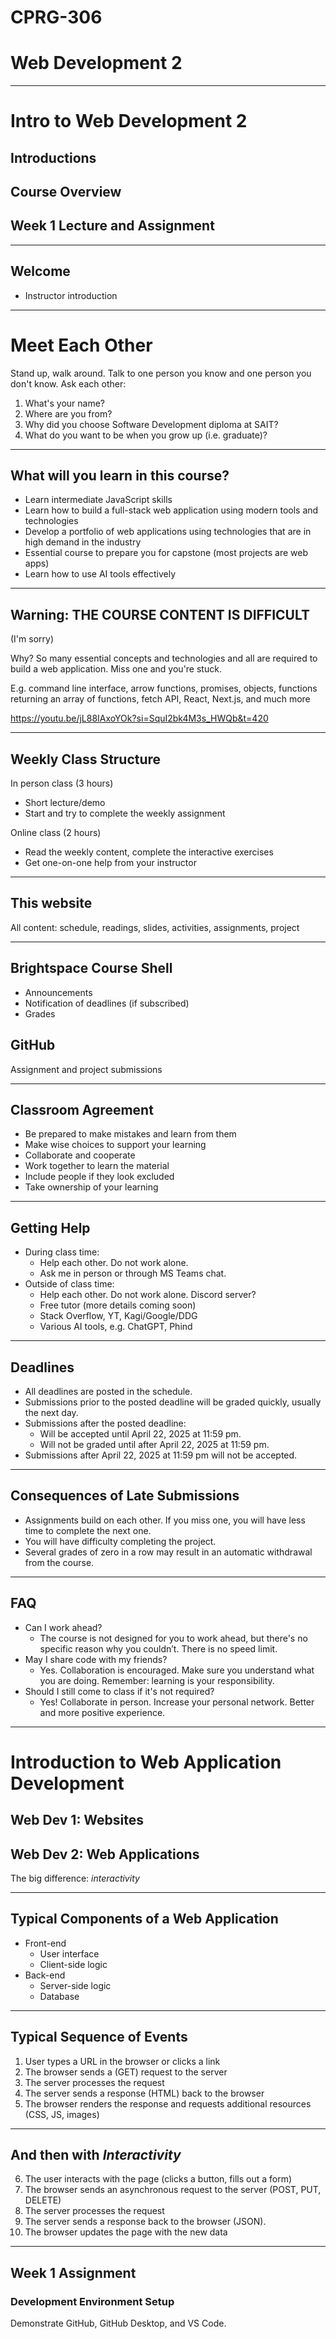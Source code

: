 # CPRG-306

# Web Development 2

---

# Intro to Web Development 2

## Introductions

## Course Overview

## Week 1 Lecture and Assignment

---

## Welcome

- Instructor introduction

---

# Meet Each Other

Stand up, walk around. Talk to one person you know and one person you don't know. Ask each other:

1. What's your name?
2. Where are you from?
3. Why did you choose Software Development diploma at SAIT?
4. What do you want to be when you grow up (i.e. graduate)?

---

## What will you learn in this course?

- Learn intermediate JavaScript skills
- Learn how to build a full-stack web application using modern tools and technologies
- Develop a portfolio of web applications using technologies that are in high demand in the industry
- Essential course to prepare you for capstone (most projects are web apps)
- Learn how to use AI tools effectively

---

## Warning: THE COURSE CONTENT IS DIFFICULT

(I'm sorry)

Why? So many essential concepts and technologies and all are required to build a web application. Miss one and you're stuck.

E.g. command line interface, arrow functions, promises, objects, functions returning an array of functions, fetch API, React, Next.js, and much more

https://youtu.be/jL88IAxoYOk?si=SquI2bk4M3s_HWQb&t=420

---

## Weekly Class Structure

In person class (3 hours)

- Short lecture/demo
- Start and try to complete the weekly assignment

Online class (2 hours)

- Read the weekly content, complete the interactive exercises
- Get one-on-one help from your instructor

---

## This website

All content: schedule, readings, slides, activities, assignments, project

---

## Brightspace Course Shell

- Announcements
- Notification of deadlines (if subscribed)
- Grades

## GitHub

Assignment and project submissions

---

## Classroom Agreement

- Be prepared to make mistakes and learn from them
- Make wise choices to support your learning
- Collaborate and cooperate
- Work together to learn the material
- Include people if they look excluded
- Take ownership of your learning

---

## Getting Help

- During class time:
  - Help each other. Do not work alone.
  - Ask me in person or through MS Teams chat.
- Outside of class time:
  - Help each other. Do not work alone. Discord server?
  - Free tutor (more details coming soon)
  - Stack Overflow, YT, Kagi/Google/DDG
  - Various AI tools, e.g. ChatGPT, Phind

---

## Deadlines

- All deadlines are posted in the schedule.
- Submissions prior to the posted deadline will be graded quickly, usually the next day.
- Submissions after the posted deadline:
  - Will be accepted until April 22, 2025 at 11:59 pm.
  - Will not be graded until after April 22, 2025 at 11:59 pm.
- Submissions after April 22, 2025 at 11:59 pm will not be accepted.

---

## Consequences of Late Submissions

- Assignments build on each other. If you miss one, you will have less time to complete the next one.
- You will have difficulty completing the project.
- Several grades of zero in a row may result in an automatic withdrawal from the course.

---

## FAQ

- Can I work ahead?
  - The course is not designed for you to work ahead, but there's no specific reason why you couldn’t. There is no speed limit.
- May I share code with my friends?
  - Yes. Collaboration is encouraged. Make sure you understand what you are doing. Remember: learning is your responsibility.
- Should I still come to class if it's not required?
  - Yes! Collaborate in person. Increase your personal network. Better and more positive experience.

---

# Introduction to Web Application Development

## Web Dev 1: Websites

## Web Dev 2: Web Applications

The big difference: _interactivity_

---

## Typical Components of a Web Application

- Front-end
  - User interface
  - Client-side logic
- Back-end
  - Server-side logic
  - Database

---

## Typical Sequence of Events

1. User types a URL in the browser or clicks a link
2. The browser sends a (GET) request to the server
3. The server processes the request
4. The server sends a response (HTML) back to the browser
5. The browser renders the response and requests additional resources (CSS, JS, images)

---

## And then with _Interactivity_

6. The user interacts with the page (clicks a button, fills out a form)
7. The browser sends an asynchronous request to the server (POST, PUT, DELETE)
8. The server processes the request
9. The server sends a response back to the browser (JSON).
10. The browser updates the page with the new data

---

## Week 1 Assignment

### Development Environment Setup

Demonstrate GitHub, GitHub Desktop, and VS Code.
